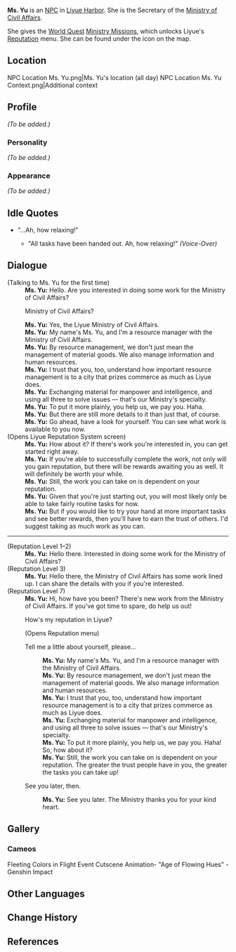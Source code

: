 {{Meta
<!-- Remove this template after adding the missing info -->
|missing_NPC_profile  = yes
}}
{{About|the Liyue Reputation NPC|the male NPC|Yu}}
{{Character Infobox
|image            = NPC Ms. Yu.png
|region           = Liyue
|title            = Secretary, Ministry of Civil Affairs
|affiliation      = Ministry of Civil Affairs
|type             = NPC
|voiceEN          = [https://www.ambermayvoices.com/ Amber May]<ref name="Amber May">Twitter: [https://twitter.com/AmberFoxyVox/status/1357910178998329344 EN VA Self Announcement]</ref>
|voiceKR          = {{w|ko:강시현|Kang Si-hyeon (강시현)}}<ref>Twitter: [https://twitter.com/kkangchoding/status/1346481762000543752 KR VA Self Announcement]</ref>
}}
'''Ms. Yu''' {{Lang|zh=小雨|zh_rm=Xiǎoyǔ}} is an [[NPC]] in [[Liyue Harbor]]. She is the Secretary of the [[Ministry of Civil Affairs]].

She gives the [[World Quest]] [[Ministry Missions]], which unlocks Liyue's [[Reputation]] menu. She can be found under the {{DIcon|Reputation}} icon on the map.

==Location==
<gallery hideaddbutton="true" captionalign="center">
NPC Location Ms. Yu.png|Ms. Yu's location (all day)
NPC Location Ms. Yu Context.png|Additional context
</gallery>

==Profile==
{{Quote
|A public servant attached to the Ministry of Civil Affairs. She seems to be quite knowledgeable about the flow of goods in and out of the harbor as well as the latest rumors circulating on the streets.<br />Increasing your Reputation in Liyue might be just the key you need to gain her trust.|World Map description
}}
<!-- detailed story/lore information goes here -->
''(To be added.)''

===Personality===
''(To be added.)''

===Appearance===
''(To be added.)''

==Idle Quotes==
* "...Ah, how relaxing!"
** {{A|VO Ms. Yu 01.ogg}} "All tasks have been handed out. Ah, how relaxing!" ''(Voice-Over)''

==Dialogue==
{{Dialogue start}}
;(Talking to Ms. Yu for the first time)
:'''Ms. Yu:''' Hello. Are you interested in doing some work for the Ministry of Civil Affairs?
:{{DIcon}} Ministry of Civil Affairs?
:'''Ms. Yu:''' Yes, the Liyue Ministry of Civil Affairs.
:'''Ms. Yu:''' My name's Ms. Yu, and I'm a resource manager with the Ministry of Civil Affairs.
:'''Ms. Yu:''' By resource management, we don't just mean the management of material goods. We also manage information and human resources.
:'''Ms. Yu:''' I trust that you, too, understand how important resource management is to a city that prizes commerce as much as Liyue does.
:'''Ms. Yu:''' Exchanging material for manpower and intelligence, and using all three to solve issues &mdash; that's our Ministry's specialty.
:'''Ms. Yu:''' To put it more plainly, you help us, we pay you. Haha.
:'''Ms. Yu:''' But there are still more details to it than just that, of course.
:'''Ms. Yu:''' Go ahead, have a look for yourself. You can see what work is available to you now.
;(Opens Liyue Reputation System screen)
:'''Ms. Yu:''' How about it? If there's work you're interested in, you can get started right away.
:'''Ms. Yu:''' If you're able to successfully complete the work, not only will you gain reputation, but there will be rewards awaiting you as well. It will definitely be worth your while.
:'''Ms. Yu:''' Still, the work you can take on is dependent on your reputation.
:'''Ms. Yu:''' Given that you're just starting out, you will most likely only be able to take fairly routine tasks for now.
:'''Ms. Yu:''' But if you would like to try your hand at more important tasks and see better rewards, then you'll have to earn the trust of others. I'd suggest taking as much work as you can.
{{Dialogue end}}

----

{{Dialogue start}}
;(Reputation Level 1–2)
:'''Ms. Yu:''' Hello there. Interested in doing some work for the Ministry of Civil Affairs?
;(Reputation Level 3)
:'''Ms. Yu:''' Hello there, the Ministry of Civil Affairs has some work lined up. I can share the details with you if you're interested.
;(Reputation Level 7)
:'''Ms. Yu:''' Hi, how have you been? There's new work from the Ministry of Civil Affairs. If you've got time to spare, do help us out!
:{{DIcon|Reputation}} How's my reputation in Liyue?
:;(Opens Reputation menu)
:{{DIcon}} Tell me a little about yourself, please...
::'''Ms. Yu:''' My name's Ms. Yu, and I'm a resource manager with the Ministry of Civil Affairs.
::'''Ms. Yu:''' By resource management, we don't just mean the management of material goods. We also manage information and human resources.
::'''Ms. Yu:''' I trust that you, too, understand how important resource management is to a city that prizes commerce as much as Liyue does.
::'''Ms. Yu:''' Exchanging material for manpower and intelligence, and using all three to solve issues &mdash; that's our Ministry's specialty.
::'''Ms. Yu:''' To put it more plainly, you help us, we pay you. Haha! So, how about it?
::'''Ms. Yu:''' Still, the work you can take on is dependent on your reputation. The greater the trust people have in you, the greater the tasks you can take up!
:{{DIcon}} See you later, then.
::'''Ms. Yu:''' See you later. The Ministry thanks you for your kind heart.
{{Dialogue end}}

==Gallery==
===Cameos===
<gallery hideaddbutton="true" captionalign="center">
Fleeting Colors in Flight Event Cutscene Animation- "Age of Flowing Hues" - Genshin Impact
</gallery>

==Other Languages==
{{Other Languages|default_hidden=1
|en      = Ms. Yu
|zhs     = 小雨
|zhs_rm  = Xiǎo Yǔ
|zht     = 小雨
|zht_rm  = Xiǎo Yǔ
<!-- |zh_tl   = Light Rain -->
|ja      = シャオユウ
|ja_rm   = Shao Yuu
|ko      = 소우
|ko_rm   = So'u
|es      = Señorita Yu
|fr      = Mme Yu
|ru      = Сяо Юй
|th      = คุณ Yu
|th_rm   = Khun Yu
|vi      = Yu
|de      = Fräulein Yu
|id      = Nona Yu
|pt      = Srta. Yu
}}

==Change History==
{{Change History|1.1}}

==References==
{{Reflist}}